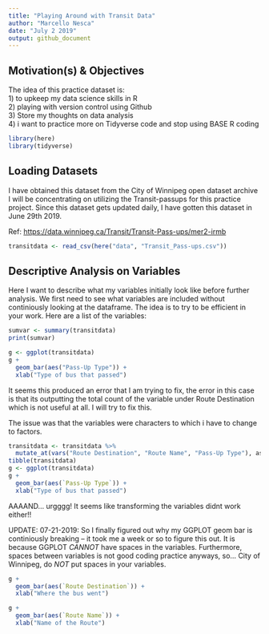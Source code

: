 ```yaml
---
title: "Playing Around with Transit Data"
author: "Marcello Nesca"
date: "July 2 2019"
output: github_document
---
```


## Motivation(s) & Objectives

The idea of this practice dataset is:  
  1) to upkeep my data science skills in R  
  2) playing with version control using Github  
  3) Store my thoughts on data analysis  
  4) i want to practice more on Tidyverse code and stop using BASE R coding  


```r
library(here) 
library(tidyverse)
```

## Loading Datasets

I have obtained this dataset from the City of Winnipeg open dataset archive I will be concentrating on utilizing the Transit-passups for this practice project.  Since this dataset gets updated daily, I have gotten this dataset in June 29th 2019.

Ref: <https://data.winnipeg.ca/Transit/Transit-Pass-ups/mer2-irmb>

```r
transitdata <- read_csv(here("data", "Transit_Pass-ups.csv"))
```

## Descriptive Analysis on Variables

Here I want to describe what my variables initially look like before further analysis. We first need to see what variables are included without continiously looking at the dataframe.  The idea is to try to be efficient in your work. 
Here are a list of the variables: 
```r
sumvar <- summary(transitdata)
print(sumvar)
```

```r
g <- ggplot(transitdata)
g + 
  geom_bar(aes("Pass-Up Type")) +
  xlab("Type of bus that passed")
```

It seems this produced an error that I am trying to fix, the error in this case is that its outputting the total count of the variable under Route Destination which is not useful at all. I will try to fix this.

The issue was that the variables were characters to which i have to change to factors.

```r
transitdata <- transitdata %>% 
  mutate_at(vars("Route Destination", "Route Name", "Pass-Up Type"), as.factor)
tibble(transitdata)
g <- ggplot(transitdata)
g + 
  geom_bar(aes(`Pass-Up Type`)) +
  xlab("Type of bus that passed")
```

AAAAND... urgggg! It seems like transforming the variables didnt work either!!

UPDATE: 07-21-2019:
So I finally figured out why my GGPLOT geom bar is continiously breaking -- it took me a week or so to figure this out.  It is because GGPLOT *CANNOT* have spaces in the variables.  Furthermore, spaces between variables is not good coding practice anyways, so... City of Winnipeg, do *NOT* put spaces in your variables.

```r
g + 
  geom_bar(aes(`Route Destination`)) +
  xlab("Where the bus went")

g + 
  geom_bar(aes(`Route Name`)) +
  xlab("Name of the Route")
```